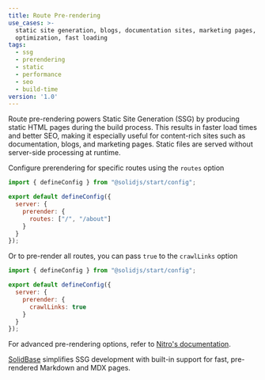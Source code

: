 ```yaml
---
title: Route Pre-rendering
use_cases: >-
  static site generation, blogs, documentation sites, marketing pages, seo
  optimization, fast loading
tags:
  - ssg
  - prerendering
  - static
  - performance
  - seo
  - build-time
version: '1.0'
---
```


Route pre-rendering powers Static Site Generation (SSG) by producing static HTML pages during the build process.
This results in faster load times and better SEO, making it especially useful for content-rich sites such as documentation, blogs, and marketing pages.
Static files are served without server-side processing at runtime.

Configure prerendering for specific routes using the `routes` option

```js { 6 }
import { defineConfig } from "@solidjs/start/config";

export default defineConfig({
  server: {
    prerender: {
      routes: ["/", "/about"]
    }
  }
});
```

Or to pre-render all routes, you can pass `true` to the `crawlLinks` option

```js { 6 }
import { defineConfig } from "@solidjs/start/config";

export default defineConfig({
  server: {
    prerender: {
      crawlLinks: true
    }
  }
});
```

For advanced pre-rendering options, refer to [Nitro's documentation](https://nitro.build/config#prerender).

[SolidBase](https://solidbase.dev) simplifies SSG development with built-in support for fast, pre-rendered Markdown and MDX pages.
